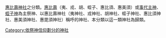 [[惠比壽神社|惠比壽神社]]之分類。[[惠比壽_(神祇)|惠比壽]]（夷、戎、胡、蛭子、惠比須、惠美須）或[[事代主神|事代主神]]、[[蛭子神|蛭子神]]為主祭神、以惠比壽神社（夷神社、戎神社、胡神社、蛭子神社、惠比須神社、惠美須神社、惠毘須神社）稱呼的神社、本分類以這一類神社為歸類。

[[Category:依祭神信仰劃分的神社|Category:依祭神信仰劃分的神社]]